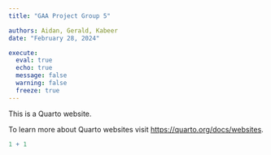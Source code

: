 ```yaml
---
title: "GAA Project Group 5"

authors: Aidan, Gerald, Kabeer
date: "February 28, 2024"

execute: 
  eval: true
  echo: true
  message: false
  warning: false
  freeze: true
---
```


This is a Quarto website.

To learn more about Quarto websites visit <https://quarto.org/docs/websites>.

```r
1 + 1
```
